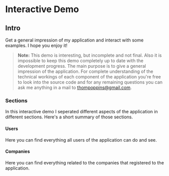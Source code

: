 # Interactive Demo

## Intro

Get a general impression of my application and interact with some examples. I hope you enjoy it!

> **Note:** This demo is interesting, but incomplete and not final. Also it is impossible to keep this demo completely up to date with the development progress. The main purpose is to give a general impression of the application. For complete understanding of the technical workings of each component of the application you're free to look into the source code and for any remaining questions you can ask me anything in a mail to [thompoppins@gmail.com](mailto:thompoppins@gmail.com).

### Sections

In this interactive demo I seperated different aspects of the application in different sections. Here's a short summary of those sections.

#### Users

Here you can find everything all users of the application can do and see.

#### Companies

Here you can find everything related to the companies that registered to the application.

